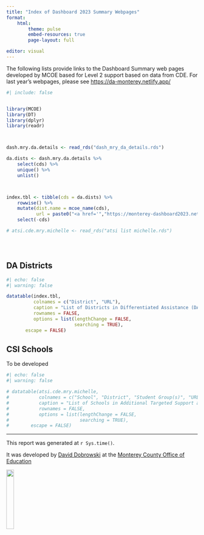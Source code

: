 ```yaml
---
title: "Index of Dashboard 2023 Summary Webpages"
format: 
    html:
        theme: pulse
        embed-resources: true
        page-layout: full

editor: visual
---
```


The following lists provide links to the Dashboard Summary web pages developed by MCOE based for Level 2 support based on data from CDE. For last year's webpages, please see <https://da-monterey.netlify.app/>

```r
#| include: false


library(MCOE)
library(DT)
library(dplyr)
library(readr)



dash.mry.da.details <- read_rds("dash_mry_da_details.rds")

da.dists <- dash.mry.da.details %>% 
    select(cds) %>%
    unique() %>%
    unlist()



index.tbl <- tibble(cds = da.dists) %>%
    rowwise() %>%
    mutate(dist.name = mcoe_name(cds),
           url = paste0("<a href='","https://monterey-dashboard2023.netlify.app/output/","dashboard2023summary", cds, ".html","'>","https://monterey-dashboard2023.netlify.app/output/","dashboard2023summary", cds, ".html","</a>"  ) ) %>%
    select(-cds)

# atsi.cde.mry.michelle <- read_rds("atsi list michelle.rds")





```

::: panel-tabset
## DA Districts

```r
#| echo: false
#| warning: false

datatable(index.tbl,
          colnames = c("District", "URL"),
          caption = "List of Districts in Differentiated Assistance (DA)",
          rownames = FALSE,
          options = list(lengthChange = FALSE,
                         searching = TRUE),
       escape = FALSE) 


```

## CSI Schools

To be developed

```r
#| echo: false
#| warning: false

# datatable(atsi.cde.mry.michelle,
#           colnames = c("School", "District", "Student Group(s)", "URL"),
#           caption = "List of Schools in Additional Targeted Support and Improvement (ATSI)",
#           rownames = FALSE,
#           options = list(lengthChange = FALSE,
#                          searching = TRUE),
#        escape = FALSE) 


```
:::

------------------------------------------------------------------------

This report was generated at `r Sys.time()`.

It was developed by [David Dobrowski](https://github.com/dobrowski) at the [Monterey County Office of Education](https://www.montereycoe.org/)

![](icons/logo.png){fig-align="right" width="20%"}
